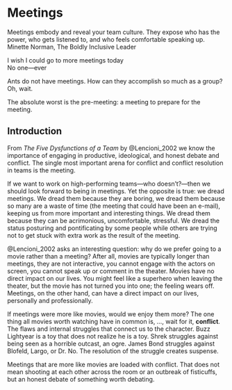 
# Meetings {#sec-meeting}

:::{.callout-tip title="Quotes"}

::: {.flushright}
Meetings embody and reveal your team culture. They expose who has the power, who 
gets listened to, and who feels comfortable speaking up.\
[Minette Norman, The Boldly Inclusive Leader]{.quoteauthor}


I wish I could go to more meetings today\
[No one---ever]{.quoteauthor}

Ants do not have meetings. How can they accomplish so much as a group? Oh, wait.

The absolute worst is the pre-meeting: a meeting to prepare for the meeting.
:::
:::

## Introduction

<!---
https://ebookcentral.proquest.com/lib/vt/reader.action?docID=292516
--->

From *The Five Dysfunctions of a Team* by @Lencioni_2002 we know the importance
of engaging in productive, ideological, and honest debate and conflict. The 
single most important arena for conflict and conflict resolution in teams is
the meeting. 

If we want to work on high-performing teams---who doesn't?---then we should 
look forward to being in meetings. Yet the opposite is true: we dread meetings.
We dread them because they are boring, we dread them because so many are a waste 
of time (the meeting that could have been an e-mail), keeping us from more 
important and interesting things. We dread them because they can be acrimonious,
uncomfortable, stressful. We dread the status posturing and pontificating
by some people while others are trying not to get stuck with extra work as the
result of the meeting.

@Lencioni_2002 asks an interesting question: why do we prefer going to a movie
rather than a meeting? After all, movies are typically longer than meetings,
they are not interactive, you cannot engage with the actors on screen, you
cannot speak up or comment in the theater. Movies have no direct impact on 
our lives. You might feel like a superhero when leaving the theater, but the 
movie has not turned you into one; the feeling wears off. Meetings, on the other
hand, can have a direct impact on our lives, personally and professionally.

If meetings were more like movies, would we enjoy them more? The one thing all
movies worth watching have in common is, ..., wait for it, **conflict**. The flaws
and internal struggles that connect us to the character. Buzz Lightyear is 
a toy that does not realize he is a toy. Shrek struggles against being seen as
a horrible outcast, an ogre. James Bond struggles against Blofeld, Largo, or 
Dr. No. The resolution of the struggle creates suspense.

Meetings that are more like movies are loaded with conflict. That does not
mean shooting at each other across the room or an outbreak of fisticuffs, but
an honest debate of something worth debating. 






